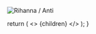 <ArticleCard
  title="Rihanna / Anti"
  href="/review/rihanna3L/"
  actionIcon="arrowRight">

![Rihanna / Anti](../../images/cd/rihanna3L.jpg)

</ArticleCard>

  return (
    <>
      {children}
    </>
  );
}